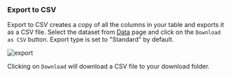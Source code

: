 ### Export to CSV
Export to CSV creates a copy of all the columns in your table and exports it as a CSV file.
Select the dataset from [Data](/get-started/key-concepts/data) page and click on the `Download as CSV` button.
Export type is set to "Standard" by default.

![export](/images/general/export.png)

Clicking on `Download` will download a CSV file to your download folder.
